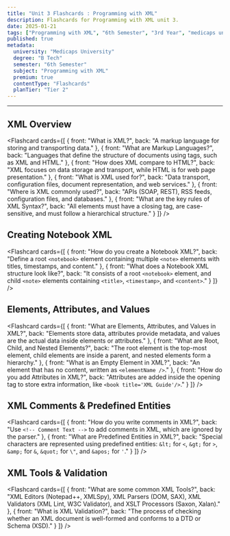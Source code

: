 ```yaml
---
title: "Unit 3 Flashcards : Programming with XML"
description: Flashcards for Programming with XML unit 3.
date: 2025-01-21
tags: ["Programming with XML", "6th Semester", "3rd Year", "medicaps university", "Flashcards"]
published: true
metadata:
  university: "Medicaps University"
  degree: "B Tech"
  semester: "6th Semester"
  subject: "Programming with XML"
  premium: true
  contentType: "Flashcards"
  planTier: "Tier 2"
---
```


---
  ## XML Overview
  <Flashcard
    cards={[
      { 
          front: "What is XML?", 
          back: "A markup language for storing and transporting data."
      },
      { 
          front: "What are Markup Languages?", 
          back: "Languages that define the structure of documents using tags, such as XML and HTML."
      },
      { 
          front: "How does XML compare to HTML?", 
          back: "XML focuses on data storage and transport, while HTML is for web page presentation."
      },
      { 
          front: "What is XML used for?", 
          back: "Data transport, configuration files, document representation, and web services."
      },
      { 
          front: "Where is XML commonly used?", 
          back: "APIs (SOAP, REST), RSS feeds, configuration files, and databases."
      },
      { 
          front: "What are the key rules of XML Syntax?", 
          back: "All elements must have a closing tag, are case-sensitive, and must follow a hierarchical structure."
      }
    ]}
  />

  ## Creating Notebook XML
  <Flashcard
    cards={[
      { 
          front: "How do you create a Notebook XML?", 
          back: "Define a root `<notebook>` element containing multiple `<note>` elements with titles, timestamps, and content."
      },
      { 
          front: "What does a Notebook XML structure look like?", 
          back: "It consists of a root `<notebook>` element, and child `<note>` elements containing `<title>`, `<timestamp>`, and `<content>`."
      }
    ]}
  />

  ## Elements, Attributes, and Values
  <Flashcard
    cards={[
      { 
          front: "What are Elements, Attributes, and Values in XML?", 
          back: "Elements store data, attributes provide metadata, and values are the actual data inside elements or attributes."
      },
      { 
          front: "What are Root, Child, and Nested Elements?", 
          back: "The root element is the top-most element, child elements are inside a parent, and nested elements form a hierarchy."
      },
      { 
          front: "What is an Empty Element in XML?", 
          back: "An element that has no content, written as `<elementName />`."
      },
      { 
          front: "How do you add Attributes in XML?", 
          back: "Attributes are added inside the opening tag to store extra information, like `<book title='XML Guide'/>`."
      }
    ]}
  />

  ## XML Comments & Predefined Entities
  <Flashcard
    cards={[
      { 
          front: "How do you write comments in XML?", 
          back: "Use `<!-- Comment Text -->` to add comments in XML, which are ignored by the parser."
      },
      { 
          front: "What are Predefined Entities in XML?", 
          back: "Special characters are represented using predefined entities: `&lt;` for `<`, `&gt;` for `>`, `&amp;` for `&`, `&quot;` for `\"`, and `&apos;` for `'`."
      }
    ]}
  />

  ## XML Tools & Validation
  <Flashcard
    cards={[
      { 
          front: "What are some common XML Tools?", 
          back: "XML Editors (Notepad++, XMLSpy), XML Parsers (DOM, SAX), XML Validators (XML Lint, W3C Validator), and XSLT Processors (Saxon, Xalan)."
      },
      { 
          front: "What is XML Validation?", 
          back: "The process of checking whether an XML document is well-formed and conforms to a DTD or Schema (XSD)."
      }
    ]}
  />

